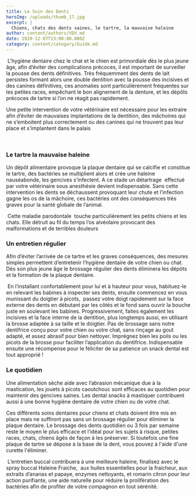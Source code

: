 ```yaml
---
title: Le Soin des Dents
heroImg: /uploads/thumb_17.jpg
excerpt: |
  Chiens, chats des dents saines, le tartre, la mauvaise haleine
author: content/authors/VDV.md
date: 2020-12-07T23:00:00.000Z
category: content/category/Guide.md
---
```


 L'hygiène dentaire chez le chat et le chien est primordiale dès le plus jeune âge, afin d’éviter des complications précoces, il est important de surveiller la pousse des dents définitives. Très fréquemment des dents de lait persistes formant alors une double dentition avec la pousse des incisives et des canines définitives, ces anomalies sont particulièrement fréquentes sur les petites races, empêchant le bon alignement de la denture, et les dépôts précoces de tartre si l’on ne réagit pas rapidement.

Une petite intervention de votre vétérinaire est nécessaire pour les extraire afin d’éviter de mauvaises implantations de la dentition, des mâchoires qui ne s’emboitent plus correctement ou des canines qui ne trouvent pas leur place et s’implantent dans le palais

                                                        




### Le tartre la mauvaise haleine

Un dépôt alimentaire provoque la plaque dentaire qui se calcifie et constitue le tartre, des bactéries se multiplient alors et crée une haleine nauséabonde, les gencives s’infectent. A ce stade un détartrage  effectué par votre vétérinaire sous anesthésie devient indispensable. Sans cette intervention les dents se déchaussent provoquant leur chute et l’infection gagne les os de la mâchoire, ces bactéries ont des conséquences très graves pour la santé globale de l’animal.                                               




 Cette maladie parodontale  touche particulièrement les petits chiens et les chats. Elle détruit au fil du temps l’os alvéolaire provocant des malformations et de terribles douleurs




### Un entretien régulier 

Afin d’éviter l’arrivée de ce tartre et les graves conséquences, des mesures simples permettent d’entretenir l’hygiène dentaire de votre chien ou chat. Dès son plus jeune âge le brossage régulier des dents éliminera les dépôts et la formation de la plaque dentaire.




 En l’installant confortablement pour lui et à hauteur pour vous, habituez-le en relevant les babines à inspecter ses dents, ensuite commencez en vous munissant du doigtier à picots,  passez votre doigt rapidement sur la face externe des dents en débutant par les côtés et le fond sans ouvrir la bouche juste en soulevant les babines. Progressivement, faites également les incisives et la face interne de la dentition, plus longtemps aussi, en utilisant la brosse adaptée à sa taille et le doigtier. Pas de brossage sans notre dentifrice conçu pour votre chien ou votre chat, sans rinçage au gout adapté, et assez abrasif pour bien nettoyer. Imprégnez bien les poils ou les picots de la brosse pour faciliter l’application du dentifrice. Indispensable ensuite une récompense pour le féliciter de sa patience un snack dental est tout approprié !

### Le quotidien

Une alimentation sèche aide avec l’abrasion mécanique due à la mastication, les jouets à picots caoutchouc sont efficaces au quotidien pour maintenir des gencives saines. Les dental snacks à mastiquer contribuent aussi à une bonne hygiène dentaire de votre chien ou de votre chat.

Ces différents soins dentaires pour chiens et chats doivent être mis en place mais ne suffiront pas sans un brossage régulier pour éliminer la plaque dentaire. Le brossage des dents quotidien ou 3 fois par semaine reste le moyen le plus efficace et l’idéal pour les sujets à risque, petites races, chats, chiens âgés de façon à les préserver. Si toutefois une fine plaque de tartre se dépose à la base de la dent, vous pouvez à l'aide d'une curette l'éliminer.

 L’entretien buccal contribuera à une meilleure haleine, finalisez avec le spray buccal Haleine Fraiche,  aux huiles essentielles pour la fraicheur, aux extraits d’ananas et papaye, enzymes nettoyants, et romarin citron pour leur action purifiante, une aide naturelle pour réduire la prolifération des bactéries afin de profiter de votre compagnon en tout sérénité. 

                                                                                                                                                                                                                                                                       
